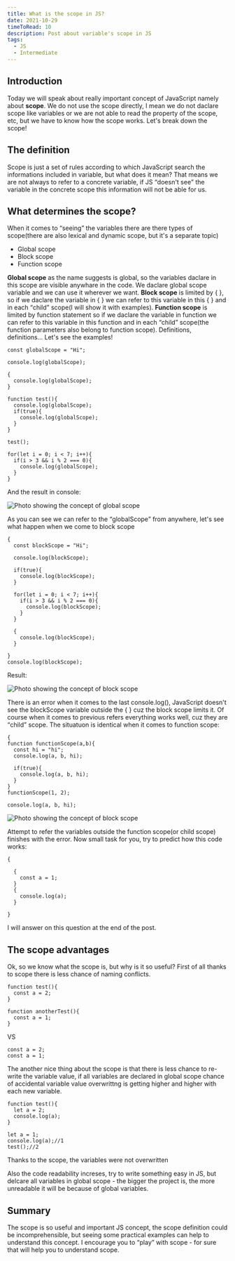 ```yaml
---
title: What is the scope in JS?
date: 2021-10-29
timeToRead: 10
description: Post about variable's scope in JS
tags:
  - JS
  - Intermediate
---
```


<h2>Introduction</h2>
<p>Today we will speak about really important concept of JavaScript namely about <strong>scope</strong>. We do not use the scope directly, I mean we do not daclare scope like variables or we are not able to read the property of the scope, etc, but we have to know how the scope works. Let's break down the scope!</p>

<h2>The definition</h2>
<p>Scope is just a set of rules according to which JavaScript search the informations included in variable, but what does it mean? That means we are not always to refer to a concrete variable, if JS <q>doesn't see</q> the variable in the concrete scope this information will not be able for us.</p>

<h2>What determines the scope?</h2>
<p>
  When it comes to <q>seeing</q> the variables there are there types of scope(there are also lexical and dynamic scope, but it's a separate topic)
  <ul>
    <li>Global scope</li>
    <li>Block scope</li>
    <li>Function scope</li>
  </ul>
  <strong>Global scope</strong> as the name suggests is global, so the variables daclare in this scope are visible anywhare in the code. We daclare global scope variable and we can use it wherever we want. <strong>Block scope</strong> is limited by &#123; &#125;, so if we daclare the variable in &#123; &#125; we can refer to this variable in this &#123; &#125; and in each <q>child</q> scope(I will show it with examples). <strong>Function scope</strong> is limited by function statement so if we daclare the variable in function we can refer to this variable in this function and in each <q>child</q> scope(the function parameters also belong to function scope). Definitions, definitions... Let's see the examples!

```js:title=global-scope-example
const globalScope = "Hi";

console.log(globalScope);

{
  console.log(globalScope);
}

function test(){
  console.log(globalScope);
  if(true){
    console.log(globalScope);
  }
}

test();

for(let i = 0; i < 7; i++){
  if(i > 3 && i % 2 === 0){
    console.log(globalScope);
  }
}

```

And the result in console:
</p>

<img class="fit-picture" src="./global-scope-example.jpg" alt="Photo showing the concept of global scope"/>

<p>
  As you can see we can refer to the <q>globalScope</q> from anywhere, let's see what happen when we come to block scope

```js:title=block-scope-example
{
  const blockScope = "Hi";
  
  console.log(blockScope);
  
  if(true){
    console.log(blockScope);
  }
  
  for(let i = 0; i < 7; i++){
    if(i > 3 && i % 2 === 0){
      console.log(blockScope);
    }
  }
  
  {
    console.log(blockScope);
  }
  
}
console.log(blockScope);

```
Result:
</p>

<img class="fit-picture" src="./block-scope-example.jpg" alt="Photo showing the concept of block scope"/>

<p>
  There is an error when it comes to the last console.log(), JavaScript doesn't see the blockScope variable outside the &#123; &#125; cuz the block scope limits it. Of course when it comes to previous refers everything works well, cuz they are <q>child</q> scope. The situatuon is identical when it comes to function scope:

```js:title=function-scope-example
{
function functionScope(a,b){
  const hi = "hi";
  console.log(a, b, hi);
  
  if(true){
    console.log(a, b, hi);
  }
}
functionScope(1, 2);

console.log(a, b, hi);

```
</p>

<img class="fit-picture" src="./function-scope-example.jpg" alt="Photo showing the concept of block scope"/>

<p>
  Attempt to refer the variables outside the function scope(or child scope) finishes with the error. Now small task for you, try to predict how this code works:

```js:title=task
{

  {
    const a = 1;
  }
  {
    console.log(a);
  }

}

```

I will answer on this question at the end of the post.
</p>

<h2>The scope advantages</h2>

<p>
Ok, so we know what the scope is, but why is it so useful? First of all thanks to scope there is less chance of naming conflicts.

```js:title=example
function test(){
  const a = 2;
}

function anotherTest(){
  const a = 1;
}

```
VS

```js:title=example
const a = 2;
const a = 1;
```

The another nice thing about the scope is that there is less chance to re-write the variable value, if all variables are declared in global scope chance of accidental variable value overwrittng is getting higher and higher with each new variable.

```js:title=example
function test(){
  let a = 2;
  console.log(a);
}

let a = 1;
console.log(a);//1
test();//2
```
Thanks to the scope, the variables were not overwritten

Also the code readability increses, try to write something easy in JS, but delcare all variables in global scope - 
the bigger the project is, the more unreadable it will be because of global variables.
</p>

<h2>Summary</h2>
<p>The scope is so useful and important JS concept, the scope definition could be incomprehensible, but seeing some practical examples can help to understand this concept. I encourage you to <q>play</q> with scope - for sure that will help you to understand scope.</p>